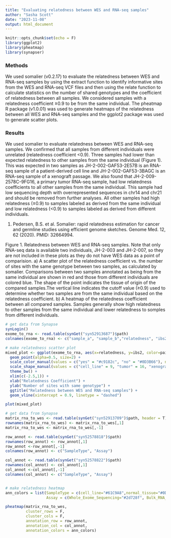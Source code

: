 ```yaml
---
title: "Evaluating relatedness between WES and RNA-seq samples"
author: "Sasha Scott"
date: "2023-11-08"
output: html_document
---
```


```r
knitr::opts_chunk$set(echo = F)
library(ggplot2)
library(pheatmap)
library(synapser)
```


### Methods

We used somalier (v0.2.17) to evaluate the relatedness between WES and RNA-seq samples by using the extract function to identify informative sites from the WES and RNA-seq VCF files and then using the relate function to calculate statistics on the number of shared genotypes and the coefficient of relatedness between all samples. We considered samples with a relatedness coefficient ≥0.9 to be from the same individual. The pheatmap R package (v1.0.01) was used to generate heatmaps of the relatedness between all WES and RNA-seq samples and the ggplot2 package was used to generate scatter plots.

### Results

We used somalier to evaluate relatedness between WES and RNA-seq samples. We confirmed that all samples from different individuals were unrelated (relatedness coefficient <0.9). Three samples had lower than expected relatedness to other samples from the same individual (Figure 1). This was expected in two samples as JH-2-002-GAF53-2E57B is an RNA-seq sample of a patient-derived cell line and JH-2-002-GAF53-3BAGC is an RNA-seq sample of a xenograft passage. We also found that JH-2-009-2578C-9FG16, a primary tumor RNA-seq sample, had low relatedness coefficients to all other samples from the same individual. This sample had low sequencing depth with overrepresented sequences in chr14 and chr21 and should be removed from further analyses. All other samples had high relatedness (≥0.9) to samples labeled as derived from the same individual and low relatedness (<0.9) to samples labeled as derived from different individuals.

1.	Pedersen, B.S. et al. Somalier: rapid relatedness estimation for cancer and germline studies using efficient genome sketches. Genome Med. 12, 62 (2020). PMID: 32664994.

Figure 1. Relatedness between WES and RNA-seq samples. Note that only RNA-seq data is available two individuals, JH-2-003 and JH-2-007, so they are not included in these plots as they do not have WES data as a point of comparision.
a) A scatter plot of the relatedness coefficient vs. the number of sites with the same genotype between two samples, as calculated by somalier. Comparisons between two samples annotated as being from the same individual are shown in red and those from different individuals are colored blue. The shape of the point indicates the tissue of origin of the compared samples.The vertical line indicates the cutoff value (≥0.9) used to determine whether two samples are from the same individual based on the relatedness coefficient.
b) A heatmap of the relatedness coefficient between all compared samples. Samples generally show high relatedness to other samples from the same individual and lower relatedness to somples from different individuals.

```r

# get data from Synapse
synLogin()
exome_to_rna <- read.table(synGet("syn52913687")$path)
colnames(exome_to_rna) <- c("sample_a", "sample_b","relatedness", "ibs2", "hom_concordance", "paired", "source_a", "assay_a", "source_b", "assay_b","comparison_type")

# make relatedness scatter plot
mixed_plot <- ggplot(exome_to_rna, aes(x=relatedness, y=ibs2, color=paired, shape=comparison_type)) + 
  geom_point(alpha=0.5, size=2) + 
  scale_color_manual(values = c("yes" = "#c9182c", "no" = "#0D3B66"), name = "Same Individual") +
  scale_shape_manual(values = c("cell_line" = 9, "tumor" = 16, "xenograft" = 3, "normal"=15, "tumor/normal"=17), labels = c("cell line/tumor or normal", "tumor/tumor", "tumor/normal", "xenograft/tumor or normal"), name = "Compared Tissues") +
  theme_bw() +
  xlim(c(-2.5,1)) +
  xlab("Relatedness Coefficient") +
  ylab("Number of sites with same genotype") +
  ggtitle("Relatedness between WES and RNA-seq samples") +
  geom_vline(xintercept = 0.9, linetype = "dashed")

plot(mixed_plot)
```

```r

# get data from Synapse
matrix_rna_to_wes <- read.table(synGet("syn52913709")$path, header = T)
rownames(matrix_rna_to_wes) <- matrix_rna_to_wes[,1]
matrix_rna_to_wes <- matrix_rna_to_wes[,-1]

row_annot <- read.table(synGet("syn52578818")$path)
rownames(row_annot) <- row_annot[,1]
row_annot <-row_annot[,-1]
colnames(row_annot) <- c("SampleType", "Assay")

col_annot <- read.table(synGet("syn52578822")$path)
rownames(col_annot) <- col_annot[,1]
col_annot <-col_annot[,-1]
colnames(col_annot) <- c("SampleType", "Assay")


# make relatedness heatmap
ann_colors = list(SampleType = c(cell_line="#61C9A8",normal_tissue="#0D3B66", primary_tumor="#7E52A0", recurrent_tumor="#F4D35E", blood="#ab3428", xenograft_passage="#f49e4c"),
                  Assay = c(Whole_Exome_Sequencing="#2d728f", Bulk_RNA_sequencing="#ff5d8f"))

pheatmap(matrix_rna_to_wes,
         cluster_rows = F,
         cluster_cols = F,
         annotation_row = row_annot,
         annotation_col = col_annot,
         annotation_colors = ann_colors)

```